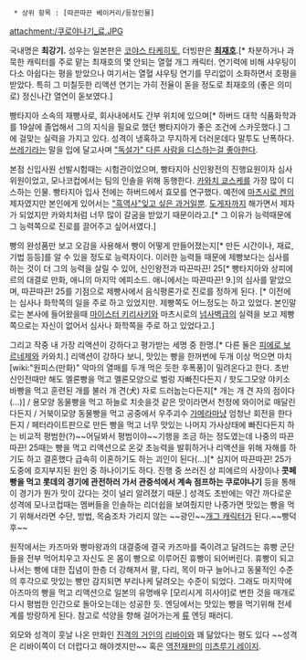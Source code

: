   * 상위 항목 : [따끈따끈 베이커리/등장인물]

attachment:/쿠로야나기_료.JPG

국내명은 '''최강기.''' 성우는 일본판은 [[코야스 타케히토]], 더빙판은 '''[[최재호]]'''.[* 차분하거나 과묵한 캐릭터를 주로 맡는 최재호의 몇 안되는 열혈 개그 캐릭터. 연기력에 비해 샤우팅이 다소 아쉽다는 평을 받았으나 여기서는 열혈 샤우팅 연기를 무리없이 소화하면서 호평을 받았다. 특히 그 미칠듯한 리액션 연기는 가히 전율이 돋을 정도로 최재호의 (좋은 의미로) 정신나간 열연이 돋보였다.]

빵타지아 소속의 재빵사로, 회사내에서도 간부 위치에 있으며[* 하버드 대학 식품화학과를 19살에 졸업해서 그의 지식을 필요로 했던 빵타지아가 좋은 조건에 스카웃했다.] 그에 걸맞는 실력을 가지고 있다. 성격이 냉혹하고 무지하게 더러운데다 말투도 난폭하다. [[쓰레기]]라는 말을 입에 달고사며 [["독설가" 다른 사람을 디스하는걸 좋아한다]].

본점 신입사원 선발시험때는 시험관이었으며, 빵타지아 신인왕전의 진행요원이자 심사위원이었고, 모나코컵에서는 팀의 인솔을 위해 동행한다. [[카와치 쿄스케]]를 가장 많이 디스하는 인물. 빵타지아 입사 전에는 하버드에서 효모를 연구했다. 예전에 [[마츠시로 켄]]의 제자였지만 본인에게 있어서는 [["흑역사"잊고 싶은 과거일뿐]]. [[도게자]]까지 해가면서 제자가 되었지만 카와치처럼 너무 많이 갈굼을 받았기 때문이라고.[* 그 이유가 능력때문에 그 능력쪽으로 진로를 끌어주고 싶어서였다.]

빵의 완성품만 보고 오감을 사용해서 빵이 어떻게 만들어졌는지[* 만든 시간이나, 재료, 기법 등등]를 알 수 있을 정도로 능력자이다. 이러한 능력들 때문에 제빵보다는 심사를 하는 것이 더 그의 능력을 살릴 수 있어, 신인왕전과 따끈따끈! 25[* 빵타지아와 상피에르의 대결로 만화, 애니의 마지막 에피소드. 애니에서는 따끈따끈! 9.]의 심사를 맡았으며, 따끈따끈! 25를 기점으로 제빵사에서 음식평론가로 진로를 정하게 된다. [* 이전에는 심사나 화학쪽의 일을 주로 하고 있었지만. 제빵쪽도 어느정도는 하고 있었다. 본인말로는 본사에 들어왔을때 [[마이스터 키리사키]]와 마츠시로의 [[넘사벽]]급의 실력을 보고 제빵쪽으로는 자신이 없어서 심사나 화학쪽을 주로 하고 있었다고.]

그리고 작중 내 가장 리액션이 강하다고 평가받는 세명 중 한명.[* 다른 둘은 [[피에로 보르네제]]와 카와치.] 리액션이 강하다 보니, 맛있는 빵을 한꺼번에 두개 이상 먹으면 마치 [wiki:"원피스(만화)" 악마의 열매를 두개 먹은 듯한 후폭풍]이 밀려온다고 한다. 초반 신인전때만 해도 멜론빵을 먹고 멜론모양으로 벌렁 자빠진다든지 / 핫도그모양 야키소바빵을 먹고 훈련된 개를 불러 개 견(犬) 자로 드러눕는다든지[* 개는 개 견 자의 점이다(...)] / 용모양 동물빵을 먹고 하늘로 치솟을것 같은 맛이라면서 천정에 와이어로 매달린다든지 / 거북이모양 동물빵을 먹고 공중에서 우주괴수 [[가메라]]마냥 엄청난 회전을 한다든지 / 페터라이트판으로 만든 빵을 먹고 너무 맛있는 나머지 가사상태에 빠진다든지 하는 비교적 평범한(?)~~어딜봐서 평범이야~~기행을 조금 하는 정도였는데 나중의 따끈따끈! 25때는 빵을 먹고 리액션으로 온갖 초능력을 발휘하거나 리액션을 위해 자해를 하기도 하고 결혼했다 급속히 이혼하기도 하는 괴인이 된다(...)[* 심지어 따끈따끈! 25가 도중에 흐지부지된 원인 중 하나이기도 하다. 진행 중 쓰러진 상 피에르의 사장이나 '''콧페빵을 먹고 롯데의 경기에 관전하러 가서 관중석에서 계속 점프하는 쿠로야나기''' 등을 통해 이 경기가 뭔가 맛이 갔다는 것이 널리 알려졌기 때문.] 성격도 초반에는 약간 까다로운 성격에 모나코컵때는 멤버들을 인솔하는 리더쉽을 보여줬지만 나중가면 맛있는 빵을 먹기 위해서라면 수단, 방법, 목숨조차 가리지 않는 ~~광인~~[[개그 캐릭터]]가 된다.~~빵덕후~~

원작에서는 카즈마와 빵마왕과의 대결중에 결국 카즈마를 죽이려고 달려드는 휴빵 군단들을 전부 먹어치우고 자신도 온 몸이 빵으로 이루어진 휴빵이 되어버린다. 휴빵이 되고나서는 빵에 대한 집념이 한층 더 강해져서 팔, 다리, 목이 마구 늘어나고 동물적인 수준의 후각으로 맛있는 빵만 감지되면 부리나케 달려오는 수준이 되었다. 그래도 마지막에 아즈마의 빵을 먹고 리액션으로 일본의 유명배우 [모리시게 히사야]로 변한 것을 매개로 다시 평범한 인간으로 돌아오는데는 성공한 듯. 엔딩에서는 맛있는 빵을 먹기위해 전세계를 방랑하게 된다. 참고로 석양을 향해 걸어가는게 [[류]] 엔딩 패러디.

외모와 성격이 훗날 나온 만화인 [[진격의 거인]]의 [[리바이]]와 꽤 닮았다는 평도 있다 ~~성격은 리바이쪽이 더 더럽다고 해야겟지만~~ 혹은 [[역전재판]]의 [[미츠루기 레이지]].
